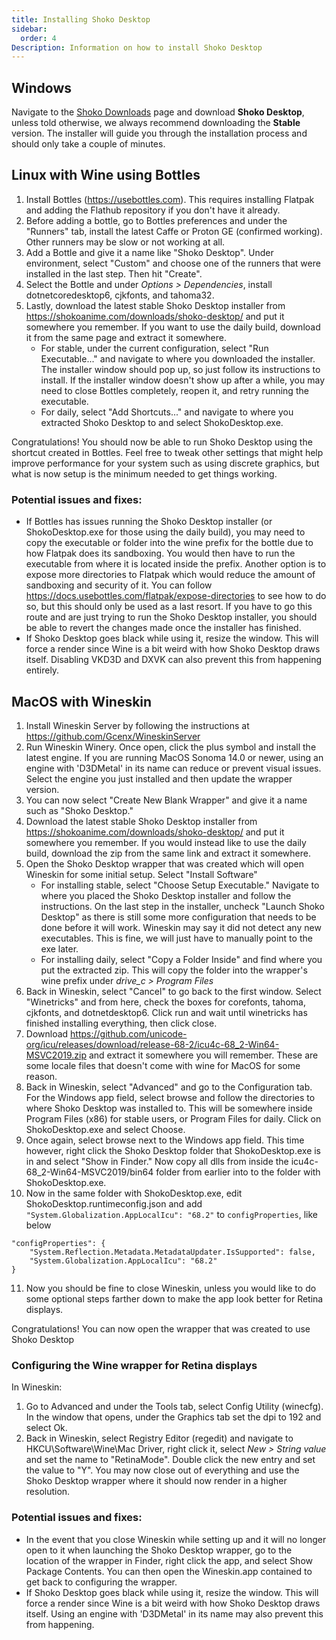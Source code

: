 ```yaml
---
title: Installing Shoko Desktop
sidebar:
  order: 4
Description: Information on how to install Shoko Desktop
---
```


## Windows

Navigate to the [Shoko Downloads](https://shokoanime.com/downloads/) page and download **Shoko Desktop**, unless told otherwise, we always recommend
downloading the **Stable** version. The installer will guide you through the installation process and should only take
a couple of minutes.

## Linux with Wine using Bottles

1. Install Bottles (https://usebottles.com). This requires installing Flatpak and adding the Flathub repository if you don't have it already.
2. Before adding a bottle, go to Bottles preferences and under the "Runners" tab, install the latest Caffe or Proton GE (confirmed working). Other runners may be slow or not working at all.
3. Add a Bottle and give it a name like "Shoko Desktop". Under environment, select "Custom" and choose one of the runners that were installed in the last step. Then hit "Create".
4. Select the Bottle and under _Options > Dependencies_, install dotnetcoredesktop6, cjkfonts, and tahoma32.
5. Lastly, download the latest stable Shoko Desktop installer from https://shokoanime.com/downloads/shoko-desktop/ and put it somewhere you remember. If you want to use the daily build, download it from the same page and extract it somewhere.
   - For stable, under the current configuration, select "Run Executable..." and navigate to where you downloaded the installer. The installer window should pop up, so just follow its instructions to install. If the installer window doesn't show up after a while, you may need to close Bottles completely, reopen it, and retry running the executable.
   - For daily, select "Add Shortcuts..." and navigate to where you extracted Shoko Desktop to and select ShokoDesktop.exe.

Congratulations! You should now be able to run Shoko Desktop using the shortcut created in Bottles. Feel free to tweak other settings that might help improve performance for your system such as using discrete graphics, but what is now setup is the minimum needed to get things working.

### Potential issues and fixes:

- If Bottles has issues running the Shoko Desktop installer (or ShokoDesktop.exe for those using the daily build), you may need to copy the executable or folder into the wine prefix for the bottle due to how Flatpak does its sandboxing. You would then have to run the executable from where it is located inside the prefix. Another option is to expose more directories to Flatpak which would reduce the amount of sandboxing and security of it. You can follow https://docs.usebottles.com/flatpak/expose-directories to see how to do so, but this should only be used as a last resort. If you have to go this route and are just trying to run the Shoko Desktop installer, you should be able to revert the changes made once the installer has finished.
- If Shoko Desktop goes black while using it, resize the window. This will force a render since Wine is a bit weird with how Shoko Desktop draws itself. Disabling VKD3D and DXVK can also prevent this from happening entirely.

## MacOS with Wineskin

1. Install Wineskin Server by following the instructions at https://github.com/Gcenx/WineskinServer
2. Run Wineskin Winery. Once open, click the plus symbol and install the latest engine. If you are running MacOS Sonoma 14.0 or newer, using an engine with 'D3DMetal' in its name can reduce or prevent visual issues. Select the engine you just installed and then update the wrapper version.
3. You can now select "Create New Blank Wrapper" and give it a name such as "Shoko Desktop."
4. Download the latest stable Shoko Desktop installer from https://shokoanime.com/downloads/shoko-desktop/ and put it somewhere you remember. If you would instead like to use the daily build, download the zip from the same link and extract it somewhere.
5. Open the Shoko Desktop wrapper that was created which will open Wineskin for some initial setup. Select "Install Software"
   - For installing stable, select "Choose Setup Executable." Navigate to where you placed the Shoko Desktop installer and follow the instructions. On the last step in the installer, uncheck "Launch Shoko Desktop" as there is still some more configuration that needs to be done before it will work. Wineskin may say it did not detect any new executables. This is fine, we will just have to manually point to the exe later.
   - For installing daily, select "Copy a Folder Inside" and find where you put the extracted zip. This will copy the folder into the wrapper's wine prefix under _drive_c > Program Files_
6. Back in Wineskin, select "Cancel" to go back to the first window. Select "Winetricks" and from here, check the boxes for corefonts, tahoma, cjkfonts, and dotnetdesktop6. Click run and wait until winetricks has finished installing everything, then click close.
7. Download https://github.com/unicode-org/icu/releases/download/release-68-2/icu4c-68_2-Win64-MSVC2019.zip and extract it somewhere you will remember. These are some locale files that doesn't come with wine for MacOS for some reason.
8. Back in Wineskin, select "Advanced" and go to the Configuration tab. For the Windows app field, select browse and follow the directories to where Shoko Desktop was installed to. This will be somewhere inside Program Files (x86) for stable users, or Program Files for daily. Click on ShokoDesktop.exe and select Choose.
9. Once again, select browse next to the Windows app field. This time however, right click the Shoko Desktop folder that ShokoDesktop.exe is in and select "Show in Finder." Now copy all dlls from inside the icu4c-68_2-Win64-MSVC2019/bin64 folder from earlier into to the folder with ShokoDesktop.exe.
10. Now in the same folder with ShokoDesktop.exe, edit ShokoDesktop.runtimeconfig.json and add `"System.Globalization.AppLocalIcu": "68.2"` to `configProperties`, like below

```
"configProperties": {
    "System.Reflection.Metadata.MetadataUpdater.IsSupported": false,
    "System.Globalization.AppLocalIcu": "68.2"
}
```

11. Now you should be fine to close Wineskin, unless you would like to do some optional steps farther down to make the app look better for Retina displays.

Congratulations! You can now open the wrapper that was created to use Shoko Desktop

### Configuring the Wine wrapper for Retina displays

In Wineskin:

1. Go to Advanced and under the Tools tab, select Config Utility (winecfg). In the window that opens, under the Graphics tab set the dpi to 192 and select Ok.
2. Back in Wineskin, select Registry Editor (regedit) and navigate to HKCU\Software\Wine\Mac Driver, right click it, select _New > String value_ and set the name to "RetinaMode". Double click the new entry and set the value to "Y". You may now close out of everything and use the Shoko Desktop wrapper where it should now render in a higher resolution.

### Potential issues and fixes:

- In the event that you close Wineskin while setting up and it will no longer open to it when launching the Shoko Desktop wrapper, go to the location of the wrapper in Finder, right click the app, and select Show Package Contents. You can then open the Wineskin.app contained to get back to configuring the wrapper.
- If Shoko Desktop goes black while using it, resize the window. This will force a render since Wine is a bit weird with how Shoko Desktop draws itself. Using an engine with 'D3DMetal' in its name may also prevent this from happening.
